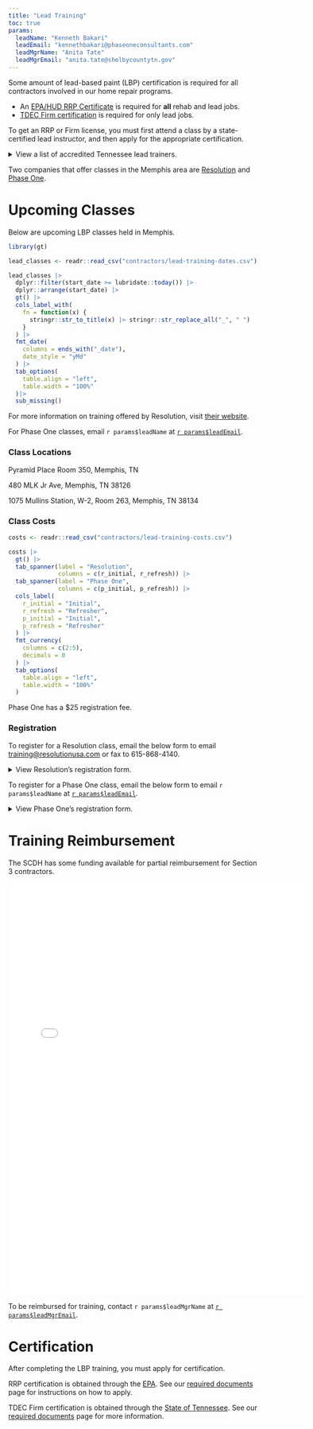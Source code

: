 ```yaml
---
title: "Lead Training"
toc: true
params:
  leadName: "Kenneth Bakari"
  leadEmail: "kennethbakari@phaseoneconsultants.com"
  leadMgrName: "Anita Tate"
  leadMgrEmail: "anita.tate@shelbycountytn.gov"
---
```


Some amount of lead-based paint (LBP) certification is required for all contractors involved in our home repair programs.

::: {.callout-important appearance="simple"}
- An [EPA/HUD RRP Certificate](docs.qmd#RRP) is required for **all** rehab and lead jobs. 
- [TDEC Firm certification](docs.qmd#TDEC) is required for only lead jobs.
:::

To get an RRP or Firm license, you must first attend a class by a state-certified lead instructor, and then apply for the appropriate certification.

<details><summary>View a list of accredited Tennessee lead trainers.</summary>
<embed src="../docs/state-lead-trainer-list.pdf" width="600" height="830" 
 type="application/pdf">
</details>

Two companies that offer classes in the Memphis area are [Resolution](https://www.resolutionusa.com/training) and [Phase One](https://phaseoneconsultants.com/).

# Upcoming Classes

Below are upcoming LBP classes held in Memphis.

```r
library(gt)
```

```r
lead_classes <- readr::read_csv("contractors/lead-training-dates.csv")

lead_classes |>
  dplyr::filter(start_date >= lubridate::today()) |>
  dplyr::arrange(start_date) |> 
  gt() |>
  cols_label_with(
    fn = function(x) {
      stringr::str_to_title(x) |> stringr::str_replace_all("_", " ")
    }
  ) |>
  fmt_date(
    columns = ends_with("_date"),
    date_style = "yMd"
  ) |> 
  tab_options(
    table.align = "left",
    table.width = "100%"
  )|> 
  sub_missing()
```

For more information on training offered by Resolution, visit [their website](https://www.resolutionusa.com/training). 

For Phase One classes, email `r params$leadName` at [`r params$leadEmail`](`r paste0("mailto:", params$leadEmail)`).

### Class Locations

Pyramid Place Room 350, Memphis, TN

480 MLK Jr Ave, Memphis, TN 38126

1075 Mullins Station, W-2, Room 263, Memphis, TN 38134

### Class Costs

```r
costs <- readr::read_csv("contractors/lead-training-costs.csv")

costs |> 
  gt() |>
  tab_spanner(label = "Resolution",
              columns = c(r_initial, r_refresh)) |> 
  tab_spanner(label = "Phase One",
              columns = c(p_initial, p_refresh)) |> 
  cols_label(
    r_initial = "Initial",
    r_refresh = "Refresher",
    p_initial = "Initial",
    p_refresh = "Refresher"
  ) |> 
  fmt_currency(
    columns = c(2:5), 
    decimals = 0
  ) |>
  tab_options(
    table.align = "left",
    table.width = "100%"
  )
```

Phase One has a \$25 registration fee.

### Registration

To register for a Resolution class, email the below form to email [training@resolutionusa.com](`r paste0("mailto:", "training@resolutionusa.com")`) or fax to 615-868-4140.

<details><summary>View Resolution's registration form.</summary>
<embed src="../forms/resolution-registration.pdf" width="600" height="830" 
 type="application/pdf">
</details>

To register for a Phase One class, email the below form to email `r params$leadName` at [`r params$leadEmail`](`r paste0("mailto:", params$leadEmail)`).

<details><summary>View Phase One's registration form.</summary>
<embed src="../forms/phase-one-registration.pdf" width="600" height="830" 
 type="application/pdf">
</details>

# Training Reimbursement

The SCDH has some funding available for partial reimbursement for Section 3 contractors.

<embed src="../docs/lead-reimbursement-info.pdf" width="600" height="830" 
 type="application/pdf">

To be reimbursed for training, contact `r params$leadMgrName` at [`r params$leadMgrEmail`](`r paste0("mailto:", params$leadEmail)`).

# Certification

After completing the LBP training, you must apply for certification.

RRP certification is obtained through the [EPA](https://www.epa.gov/lead/getcertified). See our [required documents](docs.qmd#RRP) page for instructions on how to apply.

TDEC Firm certification is obtained through the [State of Tennessee](https://www.tn.gov/environment/toxic-substances-program/lead-hazard-program/lead-certification.html). See our [required documents](docs.qmd#TDEC) page for more information.
